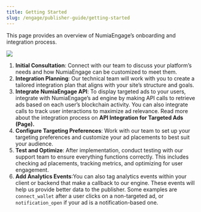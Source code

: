 ```yaml
---
title: Getting Started
slug: /engage/publisher-guide/getting-started
---
```


This page provides an overview of NumiaEngage’s onboarding and integration process. 


<Image 
  src="/media/engage/publisher_diagram_light.svg" 
  srcDark="/media/engage/publisher_diagram_dark.svg" 
/>

1. **Initial Consultation**: Connect with our team to discuss your platform’s needs and how NumiaEngage can be customized to meet them.
2. **Integration Planning**: Our technical team will work with you to create a tailored integration plan that aligns with your site’s structure and goals.
3. **Integrate NumiaEngage API**: To display targeted ads to your users, integrate with NumiaEngage’s ad engine by making API calls to retrieve ads based on each user’s blockchain activity. You can also integrate calls to track user interactions to maximize ad relevance. Read more about the integration process on **API Integration for Targeted Ads (Page).**
4. **Configure Targeting Preferences**: Work with our team to set up your targeting preferences and customize your ad placements to best suit your audience.
5. **Test and Optimize**: After implementation, conduct testing with our support team to ensure everything functions correctly. This includes checking ad placements, tracking metrics, and optimizing for user engagement.
6. **Add Analytics Events**:You can also tag analytics events within your client or backend that make a callback to our engine. These events will help us provide better data to the publisher. Some examples are `connect_wallet` after a user clicks on a non-targeted ad, or `notification_open` if your ad is a notification-based one.

<Card 
  title="Let's Talk!"
  description="Learn more about NumiaEngage by contacting our team."
  link="https://engage.numia.xyz/#cta"
  icon="headset"
  iconType='regular'
  iconSize='32px'
/>